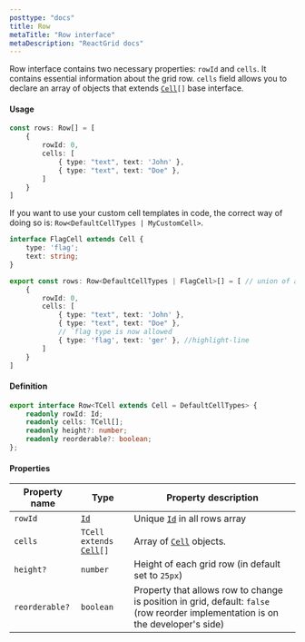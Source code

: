 ```yaml
---
posttype: "docs"
title: Row
metaTitle: "Row interface"
metaDescription: "ReactGrid docs"
---
```


Row interface contains two necessary properties: `rowId` and `cells`. It contains essential information about the grid row.
`cells` field allows you to declare an array of objects that extends [`Cell`](/docs/3.0/7-api/0-interfaces/4-cell/)`[]` base interface.


#### Usage 

```ts
const rows: Row[] = [
    {
        rowId: 0,
        cells: [
            { type: "text", text: 'John' },
            { type: "text", text: "Doe" },
        ]
    }
]
```
If you want to use your custom cell templates in code, the correct way of doing so is: `Row<DefaultCellTypes | MyCustomCell>`. 


```ts
interface FlagCell extends Cell {
    type: 'flag';
    text: string;
}

export const rows: Row<DefaultCellTypes | FlagCell>[] = [ // union of all  available cells
    {
        rowId: 0,
        cells: [
            { type: "text", text: 'John' },
            { type: "text", text: "Doe" },
            // `flag type is now allowed
            { type: 'flag', text: 'ger' }, //highlight-line
        ]
    }
]
```

#### Definition

```ts
export interface Row<TCell extends Cell = DefaultCellTypes> {
    readonly rowId: Id;
    readonly cells: TCell[];
    readonly height?: number;
    readonly reorderable?: boolean;
};
```

#### Properties

| Property name     | Type                                                                  | Property description  | 
| ------------      | -------------                                                         | -------------         |
| `rowId`           | [`Id`](/docs/3.0/7-api/1-types/4-id/)                                 | Unique [`Id`](/docs/3.0/7-api/1-types/4-id/) in all rows array | 
| `cells`           | `TCell extends` [`Cell`](/docs/3.0/7-api/0-interfaces/4-cell/)`[]`    | Array of [`Cell`](/docs/3.0/7-api/0-interfaces/4-cell/) objects. | 
| `height?`         | `number`                                                              | Height of each grid row (in default set to `25px`)  | 
| `reorderable?`    | `boolean`                                                             | Property that allows row to change is position in grid, default: `false` (row reorder implementation is on the developer's side) |  